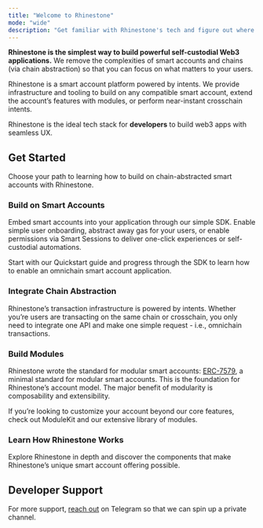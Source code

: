 ```yaml
---
title: "Welcome to Rhinestone"
mode: "wide"
description: "Get familiar with Rhinestone's tech and figure out where to start"
---
```


**Rhinestone is the simplest way to build powerful self-custodial Web3 applications.** We remove the complexities of smart accounts and chains (via chain abstraction) so that you can focus on what matters to your users.

Rhinestone is a smart account platform powered by intents. We provide infrastructure and tooling to build on any compatible smart account, extend the account’s features with modules, or perform near-instant crosschain intents. 

Rhinestone is the ideal tech stack for **developers** to build web3 apps with seamless UX.

## Get Started

Choose your path to learning how to build on chain-abstracted smart accounts with Rhinestone.

### Build on Smart Accounts

Embed smart accounts into your application through our simple SDK. Enable simple user onboarding, abstract away gas for your users, or enable permissions via Smart Sessions to deliver one-click experiences or self-custodial automations. 

Start with our Quickstart guide and progress through the SDK to learn how to enable an omnichain smart account application.

<div className='grid grid-cols-3 gap-x-2'>
<Card title="Quickstart" href="../../sdk/quickstart" />
<Card title="SDK reference" href="../../sdk-reference" />
<Card title="Smart Sessions" href="../../sdk/smart-sessions/introduction" />
</div>


### Integrate Chain Abstraction

Rhinestone’s transaction infrastructure is powered by intents. Whether you’re users are transacting on the same chain or crosschain, you only need to integrate one API and make one simple request - i.e., omnichain transactions.

<div className='grid grid-cols-3 gap-x-2'>
<Card title="Omnichain Transactions" href="../../sdk/core-setup/send-omnichain-transaction" />
<Card title="Omnichain Swaps" href="../../sdk/chain-abstraction/omnichain-swaps" />
<Card title="API reference" href="../../api-reference" />
</div>

### Build Modules

Rhinestone wrote the standard for modular smart accounts: [ERC-7579](erc7579.com), a minimal standard for modular smart accounts. This is the foundation for Rhinestone’s account model. The major benefit of modularity is composability and extensibility. 

If you’re looking to customize your account beyond our core features, check out ModuleKit and our extensive library of modules.

<div className='grid grid-cols-3 gap-x-2'>
<Card title="ModuleKit" href="https://github.com/rhinestonewtf/modulekit" />
<Card title="Module Template" href="https://github.com/rhinestonewtf/module-template" />
</div>

### Learn How Rhinestone Works

Explore Rhinestone in depth and discover the components that make Rhinestone’s unique smart account offering possible.

<div className='grid grid-cols-3 gap-x-2'>
<Card title="Modular Smart Accounts" href="../concepts/smart-accounts" />
<Card title="Chain Abstraction" href="../concepts/chain-abstraction" />
<Card title="What are Intents?" href="../concepts/rhinestone-intent-architecture" />
</div>

## Developer Support

For more support, [reach out](https://t.me/kurt_larsen) on Telegram so that we can spin up a private channel.
